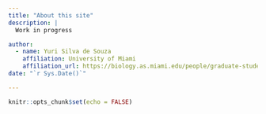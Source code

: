 ```yaml
---
title: "About this site"
description: |
  Work in progress

author:
  - name: Yuri Silva de Souza
    affiliation: University of Miami
    affiliation_url: https://biology.as.miami.edu/people/graduate-students/index.html
date: "`r Sys.Date()`"

---
```


```r
knitr::opts_chunk$set(echo = FALSE)
```

